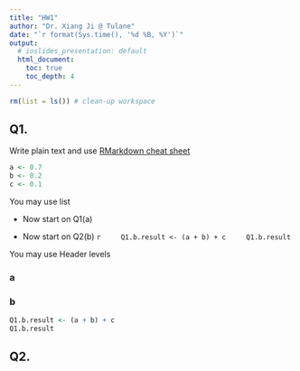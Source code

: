 ```yaml
---
title: "HW1"
author: "Dr. Xiang Ji @ Tulane"
date: "`r format(Sys.time(), '%d %B, %Y')`"
output:
  # ioslides_presentation: default
  html_document:
    toc: true
    toc_depth: 4
---
```


```r
rm(list = ls()) # clean-up workspace
```

## Q1.

Write plain text and use [RMarkdown cheat sheet](https://github.com/rstudio/cheatsheets/raw/master/rmarkdown-2.0.pdf)

```r
a <- 0.7
b <- 0.2
c <- 0.1
```

You may use list

- Now start on Q1(a)

- Now start on Q2(b)
    ```r
    Q1.b.result <- (a + b) + c
    Q1.b.result
    ```
    
You may use Header levels

### a

### b
```r
Q1.b.result <- (a + b) + c
Q1.b.result
```


## Q2.


